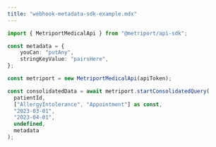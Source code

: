 ```yaml
---
title: "webhook-metadata-sdk-example.mdx"
---
```


```typescript Metriport SDK
import { MetriportMedicalApi } from "@metriport/api-sdk";

const metadata = {
    youCan: "putAny",
    stringKeyValue: "pairsHere",
};

const metriport = new MetriportMedicalApi(apiToken);

const consolidatedData = await metriport.startConsolidatedQuery(
  patientId,
  ["AllergyIntolerance", "Appointment"] as const,
  "2023-03-01",
  "2023-04-01",
  undefined,
  metadata
);
```
